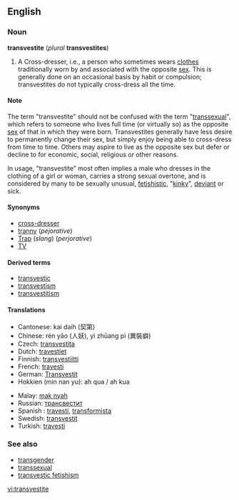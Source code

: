 ==English==
{{wikipedia}}
===Noun===
'''transvestite''' (''plural'' '''transvestites''')

# A Cross-dresser, i.e., a person who sometimes wears [[clothes]] traditionally worn by and associated with the opposite [[sex]]. This is generally done on an occasional basis by habit or compulsion; transvestites do not typically cross-dress all the time. 

====Note====

The term "transvestite" should not be confused with the term "[[transsexual]]", which refers to someone who lives full time (or virtually so) as the opposite [[sex]] of that in which they were born. Transvestites generally have less desire to permanently change their sex, but simply enjoy being able to cross-dress from time to time.  Others may aspire to live as the opposite sex but defer or decline to for economic, social, religious or other reasons.

In usage, "transvestite" most often implies a male who dresses in the clothing of a girl or woman, carries a strong sexual overtone, and is considered by many to be sexually unusual, [[fetishistic]], "[[kinky]]", [[deviant]] or sick. 

<!--
#A '''transvestite''' is a person who voluntarily wears clothes of a gender that is not the gender assigned (usually) at birth or the gender a person currently lives in. Usually, but not exclusively, the term refers to male bodied and/or male identified persons.  <br/><br/>However, the words transvestitism and transvestite have many often conflicting connotations. -->

====Synonyms====
*[[cross-dresser]]
*[[tranny]] (''pejorative'')
*[[Trap]] (''slang'') (''perjorative'')
*[[TV]]

====Derived terms====
*[[transvestic]]
*[[transvestism]]
*[[transvestitism]]

====Translations====
{{trans-top|cross-dresser}}
*Cantonese: kai daih (契第) 
*Chinese: rén yāo (人妖), yì zhūang pì (異裝癖)
*Czech: [[transvestita]] {{f}}
*Dutch: [[travestiet]]
*Finnish: [[transvestiitti]]
*French: [[travesti]]
*German: [[Transvestit]]
*Hokkien (min nan yu): ah qua / ah kua
{{trans-mid}}
*Malay: [[mak nyah]]
*Russian: [[трансвестит]]
*Spanish : [[travesti]], [[transformista]] {{italbrac|Venezuela}}
*Swedish: [[transvestit]]
*Turkish: [[travesti]]
{{trans-bottom}}

===See also===
*[[transgender]]
*[[transsexual]]
*[[transvestic fetishism]]

[[vi:transvestite]]